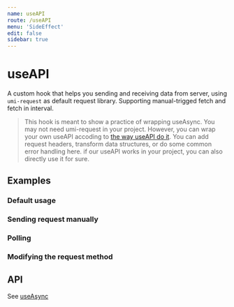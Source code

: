 ```yaml
---
name: useAPI
route: /useAPI
menu: 'SideEffect'
edit: false
sidebar: true
---
```








# useAPI

A custom hook that helps you sending and receiving data from server, using `umi-request` as default request library.
Supporting manual-trigged fetch and fetch in interval.
> This hook is meant to show a practice of wrapping useAsync. You may not need umi-request in your project. However, you can wrap your own useAPI accoding to [the way useAPI do it](https://github.com/umijs/hooks/blob/master/src/useAPI/index.ts). You can add request headers, transform data structures, or do some common error handling here. if our useAPI works in your project, you can also directly use it for sure.

## Examples

### Default usage

<JackBox tsCode={Demo1CodeTsx} jsCode={Demo1CodeJsx} demoName='Default usage' description='The request will be sent after the component mount'>
  <Demo1 />
</JackBox>

### Sending request manually

<JackBox tsCode={Demo2CodeTsx} jsCode={Demo2CodeJsx} demoName='Sending request manually' description='Sending the request only when the "run" function is called'>
  <Demo2 />
</JackBox>

### Polling

<JackBox tsCode={Demo3CodeTsx} jsCode={Demo3CodeJsx} demoName='Polling' description='The request will be sent every 3 seconds, the timer will start running only if the last request has been received'>
  <Demo3 />
</JackBox>

### Modifying the request method

<JackBox tsCode={Demo4CodeTsx} jsCode={Demo4CodeJsx} demoName='Modifying the request method' description='Using your custom request method'>
  <Demo4 />
</JackBox>

## API

See [useAsync](./useAsync)